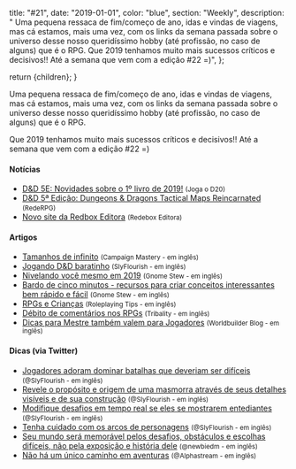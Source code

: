 
  title: "#21",
  date: "2019-01-01",
  color: "blue",
  section: "Weekly",
  description:
    "    Uma pequena ressaca de fim/começo de ano, idas e vindas de viagens, mas cá estamos, mais uma vez, com os links da semana passada sobre o universo desse nosso queridíssimo hobby (até profissão, no caso de alguns) que é o RPG. Que 2019 tenhamos muito mais sucessos críticos e decisivos!! Até a semana que vem com a edição #22 =)",
};

  return <InternalLayout meta={meta}>{children}</InternalLayout>;
}

Uma pequena ressaca de fim/começo de ano, idas e vindas de viagens, mas cá estamos, mais uma vez, com os links da semana passada sobre o universo desse nosso queridíssimo hobby (até profissão, no caso de alguns) que é o RPG.

Que 2019 tenhamos muito mais sucessos críticos e decisivos!! Até a semana que vem com a edição #22 =)

#### Notícias

- [D&D 5E: Novidades sobre o 1º livro de 2019!] <small>(Joga o D20)</small>
- [D&D 5ª Edição: Dungeons & Dragons Tactical Maps Reincarnated] <small>(RedeRPG)</small>
- [Novo site da Redbox Editora] <small>(Redebox Editora)</small>

#### Artigos

- [Tamanhos de infinito] <small>(Campaign Mastery - em inglês)</small>
- [Jogando D&D baratinho] <small>(SlyFlourish - em inglês)</small>
- [Nivelando você mesmo em 2019] <small>(Gnome Stew - em inglês)</small>
- [Bardo de cinco minutos - recursos para criar conceitos interessantes bem rápido e fácil] <small>(Gnome Stew - em inglês)</small>
- [RPGs e Crianças] <small>(Roleplaying Tips - em inglês)</small>
- [Débito de comentários nos RPGs] <small>(Tribality - em inglês)</small>
- [Dicas para Mestre também valem para Jogadores] <small>(Worldbuilder Blog - em inglês)</small>

#### Dicas (via Twitter)

- [Jogadores adoram dominar batalhas que deveriam ser difíceis] <small>(@SlyFlourish - em inglês)</small>
- [Revele o propósito e origem de uma masmorra através de seus detalhes visíveis e de sua construção] <small>(@SlyFlourish - em inglês)</small>
- [Modifique desafios em tempo real se eles se mostrarem entediantes] <small>(@SlyFlourish - em inglês)</small>
- [Tenha cuidado com os arcos de personagens] <small>(@SlyFlourish - em inglês)</small>
- [Seu mundo será memorável pelos desafios, obstáculos e escolhas difíceis, não pela exposição e história dele] <small>(@newbiedm - em inglês)</small>
- [Não há um único caminho em aventuras] <small>(@Alphastream - em inglês)</small>

[tamanhos de infinito]: http://www.campaignmastery.com/blog/sizes-of-infinity/
[jogando d&d baratinho]: http://slyflourish.com/playing_dnd_on_a_budget.html
[nivelando você mesmo em 2019]: https://gnomestew.com/leveling-yourself-in-2019/
[rpgs e crianças]: https://www.roleplayingtips.com/rptn/roleplaying-games-and-kids/
[débito de comentários nos rpgs]: https://www.tribality.com/2019/01/03/feedback-debt-in-tabletop-games/
[dicas para mestre também valem para jogadores]: https://worldbuilderblog.me/2019/01/03/that-gm-advice-also-applies-to-players/
[bardo de cinco minutos - recursos para criar conceitos interessantes bem rápido e fácil]: https://gnomestew.com/the-five-minute-bard-resources-to-create-sharp-concepts-in-no-time-flat/
[jogadores adoram dominar batalhas que deveriam ser difíceis]: https://twitter.com/SlyFlourish/status/1082004111485210625
[revele o propósito e origem de uma masmorra através de seus detalhes visíveis e de sua construção]: https://twitter.com/SlyFlourish/status/1081626645184823299
[modifique desafios em tempo real se eles se mostrarem entediantes]: https://twitter.com/SlyFlourish/status/1081234343668994048
[tenha cuidado com os arcos de personagens]: https://twitter.com/SlyFlourish/status/1080162106551554048
[seu mundo será memorável pelos desafios, obstáculos e escolhas difíceis, não pela exposição e história dele]: https://twitter.com/newbiedm/status/1081628712540520448
[não há um único caminho em aventuras]: https://twitter.com/Alphastream/status/1081236650955464705
[d&d 5e: novidades sobre o 1º livro de 2019!]: https://jogaod20.blogspot.com/2019/01/5e-livro-2019.html
[d&d 5ª edição: dungeons & dragons tactical maps reincarnated]: https://www.rederpg.com.br/2019/01/03/dd-5a-edicao-dungeons-dragons-tactical-maps-reincarnated/
[novo site da redbox editora]: https://redboxeditora.com.br/
